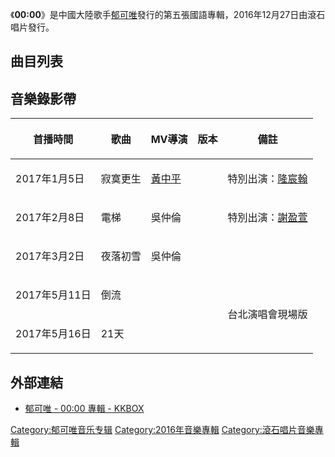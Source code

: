 {{unreferenced|time=2018-10-13T11:08:55+00:00}}
{{Infobox album
| name       = 00:00
| type       = [[專輯|專輯]]
| artist     = [[郁可唯|郁可唯]]
| cover      = 00-00.jpg
| released   = 2016年12月27日
| recorded   = 
| genre      = [[華语流行音樂|華语流行音樂]]
| length     = 
| label      = [[滾石唱片|滾石唱片]]
| producer   = 
| reviews    = 
| prev_title = [[溫水|溫水]]
| prev_year  = 2014
| next_title = [[路過人間|路過人間]]
| next_year  = 2019
}}
《'''00:00'''》是中國大陸歌手[[郁可唯|郁可唯]]發行的第五張國語專輯，2016年12月27日由滾石唱片發行。

==曲目列表==
{{Tracklist
| total_length = 

| title1 = 倒流
| note1 = Revert
| longnote1 = '''第四波主打'''<br>三立《[[浮士德的微笑|浮士德的微笑]]》插曲
| music1 = 姜海威
| lyrics1 = 張鵬鵬
| arranger1 = [[鄭楠|鄭楠]]
| producer1 = [[鄭楠|鄭楠]]
| length1 = 4:12

| title2 = 寂寞更生
| note2 = Solitude Again
| longnote2 = '''首波主打'''
| music2 = [[櫻桃幫|查查]]<br>NU
| lyrics2 = [[櫻桃幫|查查]]<br>[[威廉·莎士比亞|莎士比亞]]
| arranger2 = 陳迪<br>王元昭
| producer2 = 陳迪
| length2 = 4:03

| title3 = 電梯
| note3 = Love Passing By
| longnote3 = '''第二波主打'''
| music3 = [[佳旺|佳旺]]
| lyrics3 = [[金玟岐|金玟岐]]
| arranger3 = 陳子杰
| producer3 = [[陳子鴻|陳子鴻]]
| length3 = 4:53

| title4 = 夜落初雪
| note4 = First Snow
| longnote4 = '''第三波主打'''
| music4 = 劉胡轶
| lyrics4 = [[方文山|方文山]]
| arranger4 = 陳迪
| producer4 = 陳迪
| length4 = 4:08

| title5= 我聽說
| note5 = We Loved
| longnote5 =
| music5 = 徐樂同
| lyrics5 = [[洪瑞業|瑞業]]
| arranger5 = [[陳建騏|陳建騏]]
| producer5 = [[陳建騏|陳建騏]]
| length5 = 4:08

| title6 = Oh Why
| note6 = 
| longnote6 = 
| music6 = GJ
| lyrics6 = GJ
| arranger6 = 吳俊毅
| producer6 = [[陳建騏|陳建騏]]
| length6= 4:35

| title7 = 沒空寂寞
| note7 = No Time For Being Alone
| longnote7 = 
| music7 =  吳姝霆
| lyrics7 =  張鵬鵬
| arranger7 = 陳翰文
| producer7 = 陳迪
| length7 = 4:59

| title8 = 21天
| note8 = 21 Days
| longnote8 = '''第五波主打'''
| music8 = [[佳旺|佳旺]]
| lyrics8 = [[姚若龍|姚若龍]]
| arranger8 = [[游政豪|游政豪]]
| producer8 = [[陳子鴻|陳子鴻]]
| length8 = 4:10

| title9 = 琥珀
| note9 = Amber
| longnote9 =  
| music9 = 徐樂同
| lyrics9 = 李聰
| arranger9 = 張學瀚
| producer9 = [[陳建騏|陳建騏]]
| length9 = 4:31

| title10 = 個人品味
| note10 = My Style
| longnote10 =
| music10 = 饒善強
| lyrics10 = [[姚若龍|姚若龍]]
| arranger10 = 陳迪<br>張步鴻
| producer10 = 陳迪
| length10 = 4:21
}}

==音樂錄影帶==
{| class="wikitable" style="text-align:center;" width="60%"
!首播時間
!歌曲
!MV導演
!版本
!備註
|-
|2017年1月5日||寂寞更生||[[黃中平|黃中平]]||{{youtube|LKa0vT0-3rA|MV}}||特別出演：[[隆宸翰|隆宸翰]]
|-
|2017年2月8日||電梯||吳仲倫||{{youtube|66O6oUYFp38|MV}}||特別出演：[[謝盈萱|謝盈萱]]
|-
|2017年3月2日||夜落初雪||吳仲倫||{{youtube|daFaLlQzels|MV}}||
|-
|2017年5月11日||倒流||||{{youtube|EJLBTPL-ZAo|MV}}||rowspan=2|台北演唱會現場版
|-
|2017年5月16日||21天||||{{youtube|t8TT8y6AsFg|MV}}
|}

==外部連結==
*[http://www.kkbox.com/tw/tc/album/jIhIwppF3SJV90F1CY-I009H-index.html 郁可唯 - 00:00 專輯 - KKBOX]{{Wayback|url=http://www.kkbox.com/tw/tc/album/jIhIwppF3SJV90F1CY-I009H-index.html |date=20180926132610 }}

{{郁可唯}}
{{Authority control}}
[[Category:郁可唯音乐专辑|Category:郁可唯音乐专辑]]
[[Category:2016年音樂專輯|Category:2016年音樂專輯]]
[[Category:滾石唱片音樂專輯|Category:滾石唱片音樂專輯]]